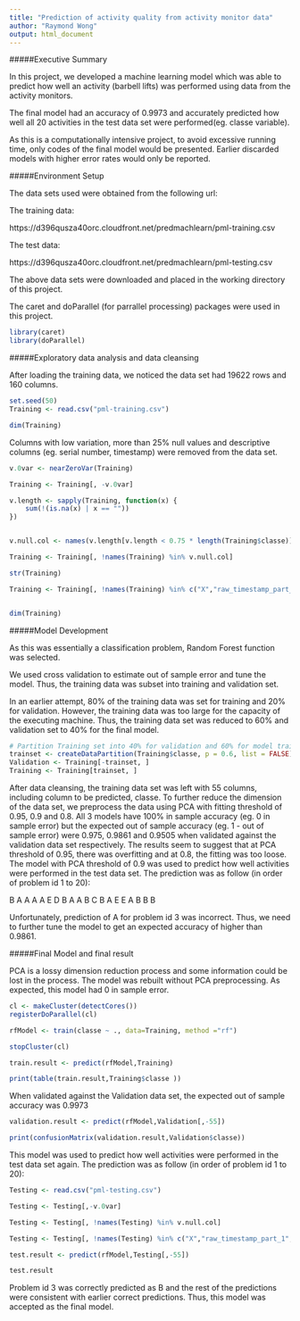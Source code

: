 ```yaml
---
title: "Prediction of activity quality from activity monitor data"
author: "Raymond Wong"
output: html_document
---
```


#####Executive Summary 

In this project, we developed a machine learning model which was able to predict how well an activity (barbell lifts) was performed using data from the activity monitors.

The final model had an accuracy of 0.9973 and accurately predicted how well all 20 activities in the test data set were performed(eg. classe variable).

As this is a computationally intensive project, to avoid excessive running time, only codes of the final model would be presented. Earlier discarded models with higher error rates would only be reported.

#####Environment Setup

The data sets used were obtained from the following url:

The training data: 

https://d396qusza40orc.cloudfront.net/predmachlearn/pml-training.csv

The test data: 

https://d396qusza40orc.cloudfront.net/predmachlearn/pml-testing.csv

The above data sets were downloaded and placed in the working directory of this project.

The caret and doParallel (for parrallel processing) packages were used in this project.

```r

library(caret) 
library(doParallel)

```


#####Exploratory data analysis and data cleansing

After loading the training data, we noticed the data set had 19622 rows and 160 columns. 

```r

set.seed(50)
Training <- read.csv("pml-training.csv")

dim(Training)

```

Columns with low variation, more than 25% null values and descriptive columns (eg. serial number, timestamp) were removed from the data set. 


```r

v.0var <- nearZeroVar(Training)

Training <- Training[, -v.0var]

v.length <- sapply(Training, function(x) {
    sum(!(is.na(x) | x == ""))
})


v.null.col <- names(v.length[v.length < 0.75 * length(Training$classe)])

Training <- Training[, !names(Training) %in% v.null.col]

str(Training)

Training <- Training[, !names(Training) %in% c("X","raw_timestamp_part_1","raw_timestamp_part_2","cvtd_timestamp")]


dim(Training)

```


#####Model Development

As this was essentially a classification problem, Random Forest function was selected. 

We used cross validation to estimate out of sample error and tune the model. Thus, the training data was subset into training and validation set.

In an earlier attempt, 80% of the training data was set for training and 20% for validation. However, the training data was too large for the capacity of the executing machine. Thus, the training data set was reduced to 60% and validation set to 40% for the final model.

```r

# Partition Training set into 40% for validation and 60% for model training
trainset <- createDataPartition(Training$classe, p = 0.6, list = FALSE)
Validation <- Training[-trainset, ]
Training <- Training[trainset, ]


```

After data cleansing, the training data set was left with 55 columns, including column to be predicted, classe. To further reduce the dimension of the data set, we preprocess the data using PCA with fitting threshold of 0.95, 0.9 and 0.8. All 3 models have 100% in sample accuracy (eg. 0 in sample error) but the expected out of sample accuracy (eg. 1 - out of sample error) were 0.975, 0.9861 and 0.9505 when validated against the validation data set respectively. The results seem to suggest that at PCA threshold of 0.95, there was overfitting and at 0.8, the fitting was too loose. The model with PCA threshold of 0.9 was used to predict how well activities were performed in the test data set. The prediction was as follow (in order of problem id 1 to 20):

B A A A A E D B A A B C B A E E A B B B

Unfortunately, prediction of A for problem id 3 was incorrect. Thus, we need to further tune the model to get an expected accuracy of higher than 0.9861.

#####Final Model and final result

PCA is a lossy dimension reduction process and some information could be lost in the process. The model was rebuilt without PCA preprocessing. As expected, this model had 0 in sample error. 

```r

cl <- makeCluster(detectCores())
registerDoParallel(cl)

rfModel <- train(classe ~ ., data=Training, method ="rf")

stopCluster(cl)

train.result <- predict(rfModel,Training)

print(table(train.result,Training$classe ))

```

When validated against the Validation data set, the expected out of sample accuracy was 0.9973

```r

validation.result <- predict(rfModel,Validation[,-55])

print(confusionMatrix(validation.result,Validation$classe))

```

This model was used to predict how well activities were performed in the test data set again. The prediction was as follow (in order of problem id 1 to 20):

```r

Testing <- read.csv("pml-testing.csv")

Testing <- Testing[,-v.0var]

Testing <- Testing[, !names(Testing) %in% v.null.col]

Testing <- Testing[, !names(Testing) %in% c("X","raw_timestamp_part_1","raw_timestamp_part_2","cvtd_timestamp")]

test.result <- predict(rfModel,Testing[,-55])

test.result

```

Problem id 3 was correctly predicted as B and the rest of the predictions were consistent with earlier correct predictions. Thus, this model was accepted as the final model.